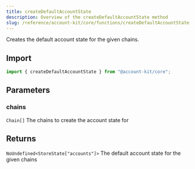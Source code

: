 ```yaml
---
title: createDefaultAccountState
description: Overview of the createDefaultAccountState method
slug: /reference/account-kit/core/functions/createDefaultAccountState
---
```



Creates the default account state for the given chains.

## Import

```ts
import { createDefaultAccountState } from "@account-kit/core";
```

## Parameters

### chains

`Chain[]`
The chains to create the account state for

## Returns

`NoUndefined<StoreState["accounts"]>`
The default account state for the given chains
